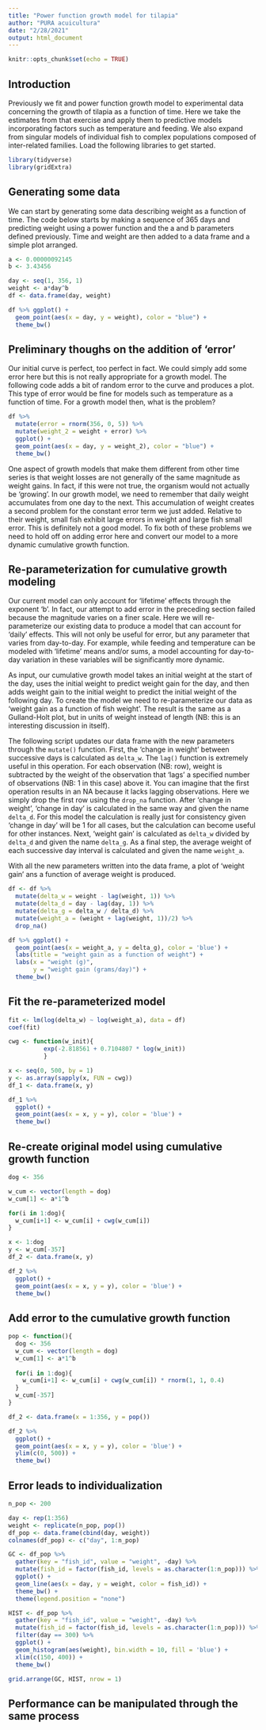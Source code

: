 ```yaml
---
title: "Power function growth model for tilapia"
author: "PURA acuicultura"
date: "2/28/2021"
output: html_document
---
```


```r
knitr::opts_chunk$set(echo = TRUE)
```

## Introduction

Previously we fit and power function growth model to experimental data concerning the growth of tilapia as a function of time. Here we take the estimates from that exercise and apply them to predictive models incorporating factors such as temperature and feeding. We also expand from singular models of individual fish to complex populations composed of inter-related families. Load the following libraries to get started.

```r
library(tidyverse)
library(gridExtra)
```

## Generating some data

We can start by generating some data describing weight as a function of time. The code below starts by making a sequence of 365 days and predicting weight using a power function and the a and b parameters defined previously. Time and weight are then added to a data frame and a simple plot arranged.

```r

a <- 0.00000092145
b <- 3.43456

day <- seq(1, 356, 1)
weight <- a*day^b
df <- data.frame(day, weight)

df %>% ggplot() +
  geom_point(aes(x = day, y = weight), color = "blue") +
  theme_bw()

```

## Preliminary thoughs on the addition of 'error'

Our initial curve is perfect, too perfect in fact. We could simply add some error here but this is not really appropriate for a growth model. The following code adds a bit of random error to the curve and produces a plot. This type of error would be fine for models such as temperature as a function of time. For a growth model then, what is the problem?

```r

df %>% 
  mutate(error = rnorm(356, 0, 5)) %>%
  mutate(weight_2 = weight + error) %>%
  ggplot() +
  geom_point(aes(x = day, y = weight_2), color = "blue") +
  theme_bw()

```

One aspect of growth models that make them different from other time series is that weight losses are not generally of the same magnitude as weight gains. In fact, if this were not true, the organism would not actually be 'growing'. In our growth model, we need to remember that daily weight accumulates from one day to the next. This accumulation of weight creates a second problem for the constant error term we just added. Relative to their weight, small fish exhibit large errors in weight and large fish small error. This is definitely not a good model. To fix both of these problems we need to hold off  on adding error here and convert our model to a more dynamic cumulative growth function.

## Re-parameterization for cumulative growth modeling

Our current model can only account for 'lifetime' effects through the exponent 'b'. In fact, our attempt to add error in the preceding section failed because the magnitude varies on a finer scale. Here we will re-parameterize our existing data to produce a model that can account for 'daily' effects. This will not only be useful for error, but any parameter that varies from day-to-day. For example, while feeding and temperature can be modeled with 'lifetime' means and/or sums, a model accounting for day-to-day variation in these variables will be significantly more dynamic.

As input, our cumulative growth model takes an initial weight at the start of the day, uses the initial weight to predict weight gain for the day, and then adds weight gain to the initial weight to predict the initial weight of the following day. To create the model we need to re-parameterize our data as 'weight gain as a function of fish weight'. The result is the same as a Gulland-Holt plot, but in units of weight instead of length (NB: this is an interesting discussion in itself).

The following script updates our data frame with the new parameters through the `mutate()` function. First, the 'change in weight' between successive days is calculated as `delta_w`. The `lag()` function is extremely useful in this operation. For each observation (NB: row), weight is subtracted by the weight of the observation that 'lags' a specified number of observations (NB: 1 in this case) above it. You can imagine that the first operation results in an NA because it lacks lagging observations. Here we simply drop the first row using the `drop_na` function. After 'change in weight', 'change in day' is calculated in the same way and given the name `delta_d`. For this model the calculation is really just for consistency given 'change in day' will be 1 for all cases, but the calculation can become useful for other instances. Next, 'weight gain' is calculated as `delta_w` divided by `delta_d` and given the name `delta_g`. As a final step, the average weight of each successive day interval is calculated and given the name `weight_a`.

With all the new parameters written into the data frame, a plot of 'weight gain' ans a function of average weight is produced.

```r

df <- df %>%
  mutate(delta_w = weight - lag(weight, 1)) %>%
  mutate(delta_d = day - lag(day, 1)) %>%
  mutate(delta_g = delta_w / delta_d) %>%
  mutate(weight_a = (weight + lag(weight, 1))/2) %>%
  drop_na()

df %>% ggplot() +
  geom_point(aes(x = weight_a, y = delta_g), color = 'blue') +
  labs(title = "weight gain as a function of weight") +
  labs(x = "weight (g)",
       y = "weight gain (grams/day)") +
  theme_bw()

```

## Fit the re-parameterized model

```r

fit <- lm(log(delta_w) ~ log(weight_a), data = df)
coef(fit)

cwg <- function(w_init){
          exp(-2.818561 + 0.7104807 * log(w_init))
          }

x <- seq(0, 500, by = 1)
y <- as.array(sapply(x, FUN = cwg))
df_1 <- data.frame(x, y)

df_1 %>%
  ggplot() +
  geom_point(aes(x = x, y = y), color = 'blue') +
  theme_bw()

```

## Re-create original model using cumulative growth function

```r

dog <- 356

w_cum <- vector(length = dog)
w_cum[1] <- a*1^b

for(i in 1:dog){
  w_cum[i+1] <- w_cum[i] + cwg(w_cum[i])
}

x <- 1:dog
y <- w_cum[-357]
df_2 <- data.frame(x, y)

df_2 %>%
  ggplot() +
  geom_point(aes(x = x, y = y), color = 'blue') +
  theme_bw()

```

## Add error to the cumulative growth function

```r

pop <- function(){
  dog <- 356
  w_cum <- vector(length = dog)
  w_cum[1] <- a*1^b
  
  for(i in 1:dog){
    w_cum[i+1] <- w_cum[i] + cwg(w_cum[i]) * rnorm(1, 1, 0.4)
  }
  w_cum[-357]
}

df_2 <- data.frame(x = 1:356, y = pop())

df_2 %>%
  ggplot() +
  geom_point(aes(x = x, y = y), color = 'blue') +
  ylim(c(0, 500)) +
  theme_bw()

```

## Error leads to individualization

```r
n_pop <- 200

day <- rep(1:356)
weight <- replicate(n_pop, pop())
df_pop <- data.frame(cbind(day, weight))
colnames(df_pop) <- c("day", 1:n_pop)

GC <- df_pop %>%
  gather(key = "fish_id", value = "weight", -day) %>%
  mutate(fish_id = factor(fish_id, levels = as.character(1:n_pop))) %>%
  ggplot() +
  geom_line(aes(x = day, y = weight, color = fish_id)) +
  theme_bw() +
  theme(legend.position = "none")

HIST <- df_pop %>%
  gather(key = "fish_id", value = "weight", -day) %>%
  mutate(fish_id = factor(fish_id, levels = as.character(1:n_pop))) %>%
  filter(day == 300) %>%
  ggplot() +
  geom_histogram(aes(weight), bin.width = 10, fill = 'blue') +
  xlim(c(150, 400)) +
  theme_bw()

grid.arrange(GC, HIST, nrow = 1)
```

## Performance can be manipulated through the same process

```r

```

